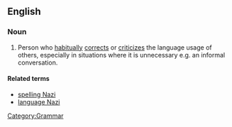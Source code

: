 ==English==

===Noun===
{{en-noun|sg=[[grammar]] [[Nazi]]}}

# {{slang|idiomatic}} Person who [[habitually]] [[correct]]s or [[criticize]]s the language usage of others, especially in situations where it is unnecessary e.g. an informal conversation.

====Related terms====
* [[spelling Nazi]]
* [[language Nazi]]
[[Category:Grammar]]